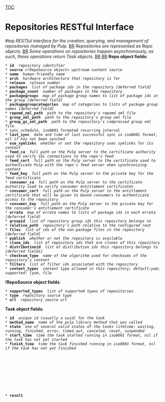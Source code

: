 [[TOC]]
= Repositories RESTful Interface = #top
''RESTful interface for the creation, querying, and management of repositories managed by Pulp.'' [[BR]]
''Repositories are represented as Repo objects.'' [[BR]]
''Some operations on repositories happen asynchronously, as such, these operations return Task objects.'' [[BR]]
[[BR]]
'''Repo object fields''': 
 * '''id''' <str> ''repository identifier''
 * '''source''' <!RepoSource object> ''upstream content source''
 * '''name''' <str> ''human-friendly name''
 * '''arch''' <str> ''hardware architecture that repository is for''
 * '''release''' <str> ''release number''
 * '''packages''' <list of str> ''list of package ids in the repository [deferred field]''
 * '''package_count''' <int> ''number of packages in the repository''
 * '''packagegroups''' <object> ''map of package group names to list of package ids in the group [deferred field]''
 * '''packagegroupcategories''' <object> ''map of categories to lists of package group names [deferred field]''
 * '''repomd_xml_path''' <str> ''path to the repository's repomd xml file''
 * '''group_xml_path''' <str> ''path to the repository's group xml file''
 * '''group_gz_xml_path''' <str> ''path to the repository's compressed group xml file''
 * sync_schedule, iso8601 formated recurring interval
 * '''last_sync''' <str or nil> ''date and time of last successful sync in iso8601 format, nil if has not been synched''
 * '''use_symlinks''' <bool> ''whether or not the repository uses symlinks for its content''
 * '''feed_ca''' <str> ''full path on the Pulp server to the certificate authority used to verify SSL connections to the repo's feed''
 * '''feed_cert''' <str> ''full path on the Pulp server to the certificate used to authenticate Pulp with the repo's feed server when synchronizing content''
 * '''feed_key''' <str> ''full path on the Pulp server to the private key for the feed certificate''
 * '''consumer_ca''' <str> ''full path on the Pulp server to the certificate authority used to verify consumer entitlement certificates''
 * '''consumer_cert''' <str> ''full path on the Pulp server to the entitlement certificate that will be given to bound consumers to authenticate access to the repository''
 * '''consumer_key''' <str> ''full path on the Pulp server to the private key for the consumer's entitlement certificate''
 * '''errata''' <object> ''map of errata names to lists of package ids in each errata [deferred field]''
 * '''groupid''' <list of str> ''list of repository group ids this repository belongs to''
 * '''relative_path''' <str> ''repository's path relative to the configured root''
 * '''files''' <list of str> ''list of ids of the non-package files in the repository [deferred field]''
 * '''publish''' <bool> ''whether or not the repository is available''
 * '''clone_ids''' <list of str> ''list of repository ids that are clones of this repository''
 * '''distributionid''' <list of str> ''list of distribution ids this repository belongs to [deferred fields]''
 * '''checksum_type''' <str> ''name of the algorithm used for checksums of the repository's content''
 * '''filters''' <list of str> ''list of filter ids associated with the repository''
 * '''content_types''' <str> ''content type allowed in this repository; default:yum; supported: [yum, file''
'''!RepoSource object fields''': 
 * '''supported_types''' <list of str> ''list of supported types of repositories''
 * '''type''' <str> ''repository source type''
 * '''url''' <str> ''repository source url''
'''Task object fields''': 
 * '''id''' <str> ''unique id (usually a uuid) for the task''
 * '''method_name''' <str> ''name of the pulp library method that was called''
 * '''state''' <str> ''one of several valid states of the tasks lifetime: waiting, running, finished, error, timed_out, canceled, reset, suspended''
 * '''start_time''' <str or nil> ''time the task started running in iso8601 format, nil if the task has not yet started''
 * '''finish_time''' <or nil> ''time the task finished running in iso8601 format, nil if the task has not yet finished''
 * '''result''' <object or nil> ''the result of the pulp library method upon return, usually nil''
 * '''exception''' <str or nil> ''a string representation of an error in the pulp librry call, if any''
 * '''traceback''' <str or nil> ''a string print out of the trace back for the exception, if any''
 * '''progress''' <object or nil> ''object representing the pulp library call's progress, nill if no information is available''
 * '''scheduled_time''' <str or nil> ''time the task is scheduled to run in iso8601 format, applicable only for scheduled tasks''
'''Progress object fields''': 
 * '''step''' <str> ''name of the step the pulp library call is on''
 * '''items_total''' <int> ''the total number of items to be processed by the call''
 * '''items_left''' <int> ''the remaining number of items to be processed by the call''
 * '''details''' <object> ''object providing further details on the progress''
'''Details object fields''': 
 * '''num_success''' <int> ''the number of items successfully processed''
 * '''total_count''' <int> ''the number of items that were attempted to be processed''
'''!TaskHistory object fields''': 
 * '''id''' <str> ''uuid of task''
 * '''class_name''' <str> ''name of the task was a instance method''
 * '''method_name''' <str> ''namd of the task callable''
 * '''args''' <list> ''list of arguments passed to the task callable''
 * '''kwargs''' <dict> ''dictionary of arguments passed to the task callable''
 * '''state''' <str> ''final state of the task''
 * '''progress''' <object> ''Progress object for the progress at the end of the task''
 * '''result''' <object> ''result returned by the task, most likely null''
 * '''exception''' <str> ''error, if one occurred''
 * '''traceback''' <str> ''traceback if error occurred''
 * '''consecutive_failures''' <int> ''number of failures since last success''
 * '''scheduled_time''' <str> ''iso8601 combined date time when task was scheduler to run''
 * '''start_time''' <str> ''iso8601 combined date time when task actually ran''
 * '''finished_time''' <str> ''iso8601 combined date time when task completed''

----

== Delete All Repositories ==
''Delete all repositories managed by Pulp.'' [[BR]]
[[BR]]
'''method''': DELETE [[BR]]
[[BR]]
'''path''': /repositories/ [[BR]]
[[BR]]
'''permission''': DELETE [[BR]]
[[BR]]
'''success response''': 200 OK [[BR]]
[[BR]]
'''failure response''': None [[BR]]
[[BR]]
'''return''': True [[BR]]
[[BR]]

== List Available Repositories ==
''Get a list of all repositories managed by Pulp.'' [[BR]]
[[BR]]
'''method''': GET [[BR]]
[[BR]]
'''path''': /repositories/ [[BR]]
[[BR]]
'''permission''': READ [[BR]]
[[BR]]
'''success response''': 200 OK [[BR]]
[[BR]]
'''failure response''': None [[BR]]
[[BR]]
'''return''': list of Repo objects, possibly empty [[BR]]
[[BR]]
'''filters''': 
 * '''id''' <str> ''repository id''
 * '''name''' <str> ''repository name''
 * '''arch''' <str> ''repository contect architecture''
 * '''groupid''' <str> ''repository group id''
 * '''relative_path''' <str> ''repository's on disk path''
 * '''notes''' <str of dict> ''repository notes''
[[BR]]

== Create a Repository ==
''Create a new repository based on the passed information'' [[BR]]
[[BR]]
'''method''': POST [[BR]]
[[BR]]
'''path''': /repositories/ [[BR]]
[[BR]]
'''permission''': CREATE [[BR]]
[[BR]]
'''success response''': 201 Created [[BR]]
[[BR]]
'''failure response''': 409 Conflict if the parameters matches an existing repository [[BR]]
[[BR]]
'''return''': new Repo object [[BR]]
[[BR]]
'''parameters''': 
 * '''id''' <str> ''the repository's unique id''
 * '''name''' <str> ''a human-friendly name for the repsitory''
 * '''arch''' <str> ''the main architecture of packages contained in the repository''
 * '''feed''' <str> ''repository feed in the form of <type>:<url>''
 * '''use_symlinks''' ''(optional)'' <bool> ''defaults to false''
 * '''sync_schedule''' ''(optional)'' <str> ''iso8601 recurring interval specifying sync schedule''
 * '''feed_cert_data''' ''(optional)'' <dict> ''certificate information to use when connecting to the feed.  Has fields 'ca':filename, 'crt':filename, 'key':filename''
 * '''consumer_cert_data''' ''(optional)'' <str> ''certificate information to use when validating consumers of this repo.  Has fields 'ca':filename, 'crt':filename, 'key':filename''
 * '''relative_path''' ''(optional)'' <str> ''repository on disk path''
 * '''groupid''' ''(optional)'' <list of str> ''list of repository group ids this repository belongs to''
 * '''gpgkeys''' ''(optional)'' <list of str> ''list of gpg keys used for signing content''
 * '''checksum_type''' ''(optional)'' <str> ''name of the algorithm to use for content checksums, defaults to sha256''
 * '''notes''' ''(optional)'' <dict> ''additional information in the form of key-value pairs''
 * '''preserve_metadata''' ''(optional)'' <bool> ''will not regenerate metadata and treats the repo as a mirror''
 * '''content_types''' ''(optional)'' <str> ''content type allowed in this repository; default:yum; supported: [yum, file]''
[[BR]]

----

== Delete A Repository ==
''Delete a single repository'' [[BR]]
[[BR]]
'''method''': DELETE [[BR]]
[[BR]]
'''path''': /repositories/<id>/ [[BR]]
[[BR]]
'''permission''': DELETE [[BR]]
[[BR]]
'''success response''': 200 OK [[BR]]
[[BR]]
'''failure response''': None [[BR]]
[[BR]]
'''return''': Unspecified [[BR]]
[[BR]]

== Get A Repository ==
''Get a Repo object for a specific repository'' [[BR]]
[[BR]]
'''method''': GET [[BR]]
[[BR]]
'''path''': /repositories/<id>/ [[BR]]
[[BR]]
'''permission''': READ [[BR]]
[[BR]]
'''success response''': 200 OK [[BR]]
[[BR]]
'''failure response''': 404 Not Found if the id does not match a repository [[BR]]
[[BR]]
'''return''': a Repo object [[BR]]
[[BR]]

== Update A Repository ==
''Change an exisiting repository.'' [[BR]]
[[BR]]
'''method''': PUT [[BR]]
[[BR]]
'''path''': /repositories/<id>/ [[BR]]
[[BR]]
'''permission''': UPDATE [[BR]]
[[BR]]
'''success response''': 200 OK [[BR]]
[[BR]]
'''failure response''': 400 Bad Request when trying to change the id [[BR]]
[[BR]]
'''return''': a Repo object [[BR]]
[[BR]]
'''parameters''': any field of a Repo object except id [[BR]]
[[BR]]

----

== List Actions ==
''Get a list of actions that were executed asynchronously on a repository.'' [[BR]]
''This method only works for actions that returned a 202 Accepted response.'' [[BR]]
''e.g. /repositories/my-repo/sync/'' [[BR]]
[[BR]]
'''method''': GET [[BR]]
[[BR]]
'''path''': /repositories/<id>/<action name>/ [[BR]]
[[BR]]
'''permission''': READ [[BR]]
[[BR]]
'''success response''': 200 OK [[BR]]
[[BR]]
'''failure response''': None [[BR]]
[[BR]]
'''return''': list of Task objects [[BR]]
[[BR]]

== Repository Sychronization ==
''Synchronize the repository's content from its source.'' [[BR]]
[[BR]]
'''method''': POST [[BR]]
[[BR]]
'''path''': /repositories/<id>/sync/ [[BR]]
[[BR]]
'''permission''': EXECUTE [[BR]]
[[BR]]
'''success response''': 202 Accepted [[BR]]
[[BR]]
'''failure response''': 
 404 Not Found if the id does not match a repository [[BR]]
 406 Not Acceptable if the repository does not have a source [[BR]]
 409 Conflict if a sync is already in progress for the repository [[BR]]
[[BR]]
'''return''': a Task object [[BR]]
[[BR]]
'''parameters''': 
 * '''timeout''' ''(optional)'' <str> ''timeout in <units>:<value> format (e.g. hours:2) valid units: seconds, minutes, hours, days, weeks''
 * '''skip''' ''(optional)'' <object> ''yum skip dict''
 * '''limit''' ''(optional)'' <int> ''value in KB/sec to limit download bandwidth per thread.  Only applicable for yum synchronization''
 * '''threads''' ''(optional)'' <int> ''number of threads to use for synchronization.  Only applicable for yum synchronization''
[[BR]]

== Add Errata ==
''Add errata to the repository. This does not update metadata; call generate_metadata after this call.'' [[BR]]
[[BR]]
'''method''': POST [[BR]]
[[BR]]
'''path''': /repositories/<id>/add_errata/ [[BR]]
[[BR]]
'''permission''': EXECUTE [[BR]]
[[BR]]
'''success response''': 200 OK [[BR]]
[[BR]]
'''failure response''': 404 Not Found if the id does not match a repository [[BR]]
[[BR]]
'''return''': nil [[BR]]
[[BR]]
'''parameters''': 
 * '''errataid''' <str> ''errata id''
[[BR]]

== Add File ==
''Add files to the repository.'' [[BR]]
[[BR]]
'''method''': POST [[BR]]
[[BR]]
'''path''': /repositories/<id>/add_file/ [[BR]]
[[BR]]
'''permission''': EXECUTE [[BR]]
[[BR]]
'''success response''': 200 OK [[BR]]
[[BR]]
'''failure response''': 404 Not Found if the id does not match a repository [[BR]]
[[BR]]
'''return''': true [[BR]]
[[BR]]
'''parameters''': 
 * '''fileids''' <list of str> ''list of file ids''
[[BR]]

== Add Filters ==
''Add filters to the repository.'' [[BR]]
[[BR]]
'''method''': POST [[BR]]
[[BR]]
'''path''': /repositories/<id>/add_filters/ [[BR]]
[[BR]]
'''permission''': EXECUTE [[BR]]
[[BR]]
'''success response''': 200 OK [[BR]]
[[BR]]
'''failure response''': 404 Not Found if the id does not match a repository [[BR]]
[[BR]]
'''return''': true [[BR]]
[[BR]]
'''parameters''': 
 * '''filters''' <list of str> ''list of filter ids''
[[BR]]

== Add Group ==
''Add a group to the repository.'' [[BR]]
[[BR]]
'''method''': POST [[BR]]
[[BR]]
'''path''': /repositories/<id>/add_group/ [[BR]]
[[BR]]
'''permission''': EXECUTE [[BR]]
[[BR]]
'''success response''': 200 OK [[BR]]
[[BR]]
'''failure response''': 404 Not Found if the id does not match a repository [[BR]]
[[BR]]
'''return''': true [[BR]]
[[BR]]
'''parameters''': 
 * '''addgrp''' <str> ''group id''
[[BR]]

== add a custom metadata filetype to Repository Metadata ==
''adds a metadata filetype to existing repository metadata(this runs modifyrepo underneath).'' [[BR]]
[[BR]]
'''method''': POST [[BR]]
[[BR]]
'''path''': /repositories/<id>/add_metadata/ [[BR]]
[[BR]]
'''permission''': EXECUTE [[BR]]
[[BR]]
'''success response''': 200 Accepted [[BR]]
[[BR]]
'''failure response''': 404 Not Found if the id does not match a repository [[BR]]
[[BR]]
'''return''': True [[BR]]
[[BR]]
'''parameters''': 
 * '''filetype''' <str> ''filetype name to lookup in the metadata''
 * '''filedata''' <str> ''file data to be stored''
[[BR]]

== Add A Package ==
''Associates a new package to the repository. This does not update metadata; call generate_metadata after this call.'' [[BR]]
[[BR]]
'''method''': POST [[BR]]
[[BR]]
'''path''': /repositories/<id>/add_package/ [[BR]]
[[BR]]
'''permission''': EXECUTE [[BR]]
[[BR]]
'''success response''': 200 OK [[BR]]
[[BR]]
'''failure response''': 404 Not Found if the id does not match a repository [[BR]]
[[BR]]
'''return''': list of errors [[BR]]
[[BR]]
'''parameters''': 
 * '''packageid''' <list of str> ''id of package to add''
[[BR]]

== Add Package Group To Category ==
''Add a package group to one of the repository's package group categories.'' [[BR]]
[[BR]]
'''method''': POST [[BR]]
[[BR]]
'''path''': /repositories/<id>/add_packagegroup_to_category/ [[BR]]
[[BR]]
'''permission''': EXECUTE [[BR]]
[[BR]]
'''success response''': 200 OK [[BR]]
[[BR]]
'''failure response''': 
 400 Bad Request if the required parameters are not present [[BR]]
 404 Not Found if the id does not match a repository [[BR]]
[[BR]]
'''return''': nil [[BR]]
[[BR]]
'''parameters''': 
 * '''categoryid''' <str> ''package group category id''
 * '''groupid''' <str> ''package group id''
[[BR]]

== Add Packages To Package Group ==
''Add packages to a package group that is in the repository.'' [[BR]]
[[BR]]
'''method''': POST [[BR]]
[[BR]]
'''path''': /repositories/<id>/add_packages_to_group/ [[BR]]
[[BR]]
'''permission''': EXECUTE [[BR]]
[[BR]]
'''success response''': 200 OK [[BR]]
[[BR]]
'''failure response''': 
 400 Bad Request if the required parameters are not present [[BR]]
 404 Not Found if the id does not match a repository [[BR]]
[[BR]]
'''return''': nil [[BR]]
[[BR]]
'''parameters''': 
 * '''groupid''' <str> ''package group id''
 * '''packagenames''' <list of str> ''list of packages to add to the package group''
[[BR]]

== Add Keys ==
''Add gpg keys to the repsository'' [[BR]]
[[BR]]
'''method''': POST [[BR]]
[[BR]]
'''path''': /repositories/<id>/addkeys/ [[BR]]
[[BR]]
'''permission''': EXECUTE [[BR]]
[[BR]]
'''success response''': 200 OK [[BR]]
[[BR]]
'''failure response''': 404 Not Found if the id does not match a repository [[BR]]
[[BR]]
'''return''': true [[BR]]
[[BR]]
'''parameters''': 
 * '''keylist''' <list of str binary lists> ''list of (key name, content) tuples''
[[BR]]

== Repository Clone ==
''Create a new repository by cloning an existing one.'' [[BR]]
[[BR]]
'''method''': POST [[BR]]
[[BR]]
'''path''': /repositories/<id>/clone/ [[BR]]
[[BR]]
'''permission''': EXECUTE [[BR]]
[[BR]]
'''success response''': 202 Accepted [[BR]]
[[BR]]
'''failure response''': 
 404 Not Found if the id does not match a repository [[BR]]
 409 Conflict if the parameters match an existing repository [[BR]]
[[BR]]
'''return''': a Task object [[BR]]
[[BR]]
'''parameters''': 
 * '''clone_id''' <str> ''the id of the clone repository''
 * '''clone_name''' <str> ''the namd of clone repository''
 * '''feed''' <str> ''feed of the clone repository in <type>:<url> format''
 * '''relative_path''' ''(optional)'' <str> ''clone repository on disk path''
 * '''groupid''' ''(optional)'' <str> ''repository groups that clone belongs to''
 * '''filters''' ''(optional)'' <list of objects> ''synchronization filters to apply to the clone''
[[BR]]

== Create A Package Group ==
''Create a new package group in the repository.'' [[BR]]
[[BR]]
'''method''': POST [[BR]]
[[BR]]
'''path''': /repositories/<id>/create_packagegroup/ [[BR]]
[[BR]]
'''permission''': EXECUTE [[BR]]
[[BR]]
'''success response''': 200 OK [[BR]]
[[BR]]
'''failure response''': 
 400 Bad Request if the required parameters are not present [[BR]]
 404 Not Found if the id does not match a repository [[BR]]
[[BR]]
'''return''': [[BR]]
'''parameters''': 
 * '''groupid''' <str> ''id of the package group''
 * '''groupname''' <str> ''name of the package group''
 * '''description''' <str> ''package group description''
[[BR]]

== Create Package Group Category ==
''Create a new package group category in the repository.'' [[BR]]
[[BR]]
'''method''': POST [[BR]]
[[BR]]
'''path''': /repositories/<id>/create_packagegroupcategory/ [[BR]]
[[BR]]
'''permission''': EXECUTE [[BR]]
[[BR]]
'''success response''': 200 OK [[BR]]
[[BR]]
'''failure response''': 
 400 Bad Request if the required parameters are not present [[BR]]
 404 Not Found if the id does not match a repository [[BR]]
[[BR]]
'''return''': !PackageGroupCategory object [[BR]]
[[BR]]
'''parameters''': 
 * '''categoryid''' <str> ''package group category id''
 * '''categoryname''' <str> ''package group category name''
 * '''description''' <str> ''description of the package group category''
[[BR]]

== Delete Errata ==
''Delete errata from the repository. This does not update metadata; call generate_metadata after this call.'' [[BR]]
[[BR]]
'''method''': POST [[BR]]
[[BR]]
'''path''': /repositories/<id>/delete_errata/ [[BR]]
[[BR]]
'''permission''': EXECUTE [[BR]]
[[BR]]
'''success response''': 200 OK [[BR]]
[[BR]]
'''failure response''': 404 Not Found if the id does not match a repository [[BR]]
[[BR]]
'''return''': true [[BR]]
[[BR]]
'''parameters''': 
 * '''errataid''' <str> ''errata id''
[[BR]]

== Delete A Package ==
''Dis-associates a package from the repository. This does not update metadata; call generate_metadata after this call.'' [[BR]]
[[BR]]
'''method''': POST [[BR]]
[[BR]]
'''path''': /repositories/<id>/delete_package/ [[BR]]
[[BR]]
'''permission''': EXECUTE [[BR]]
[[BR]]
'''success response''': 200 OK [[BR]]
[[BR]]
'''failure response''': 404 Not Found if the id does not match a repository [[BR]]
[[BR]]
'''return''': true [[BR]]
[[BR]]
'''parameters''': 
 * '''package''' <Package object> ''package to delete''
[[BR]]

== Delete A Package From A Package Group ==
''Delete a package from a package group in the repository.'' [[BR]]
[[BR]]
'''method''': POST [[BR]]
[[BR]]
'''path''': /repositories/<id>/delete_package_from_group/ [[BR]]
[[BR]]
'''permission''': EXECUTE [[BR]]
[[BR]]
'''success response''': 200 OK [[BR]]
[[BR]]
'''failure response''': 
 400 Bad Request if the required parameters are not present [[BR]]
 404 Not Found if the id does not match a repository [[BR]]
[[BR]]
'''return''': nil [[BR]]
[[BR]]
'''parameters''': 
 * '''groupid''' <str> ''package group id''
 * '''name''' <str> ''package name to remove''
[[BR]]

== Delete A Package Group ==
''Delete a package group from the repository.'' [[BR]]
[[BR]]
'''method''': POST [[BR]]
[[BR]]
'''path''': /repositories/<id>/delete_packagegroup/ [[BR]]
[[BR]]
'''permission''': EXECUTE [[BR]]
[[BR]]
'''success response''': 200 OK [[BR]]
[[BR]]
'''failure response''': 
 400 Bad Request if the required parameters are not present [[BR]]
 404 Not Found if the id does not match a repository [[BR]]
[[BR]]
'''return''': nil [[BR]]
[[BR]]
'''parameters''': 
 * '''groupid''' <str> ''id of the package group''
[[BR]]

== Delete Package Group From Category ==
''Delete a package group from one of the repository's package group categories.'' [[BR]]
[[BR]]
'''method''': POST [[BR]]
[[BR]]
'''path''': /repositories/<id>/delete_pacakgegroup_from_category/ [[BR]]
[[BR]]
'''permission''': EXECUTE [[BR]]
[[BR]]
'''success response''': 200 OK [[BR]]
[[BR]]
'''failure response''': 
 400 Bad Request if the required parameters are not present [[BR]]
 404 Not Found if the id does not match a repository [[BR]]
[[BR]]
'''return''': nil [[BR]]
[[BR]]
'''parameters''': 
 * '''categoryid''' <str> ''package group category id''
 * '''groupid''' <str> ''package group id''
[[BR]]

== Delete Package Group Category ==
''Delete a package group category from the repository.'' [[BR]]
[[BR]]
'''method''': POST [[BR]]
[[BR]]
'''path''': /repositories/<id>/delete_packagegroupcategory/ [[BR]]
[[BR]]
'''permission''': EXECUTE [[BR]]
[[BR]]
'''success response''': 200 OK [[BR]]
[[BR]]
'''failure response''': 
 400 Bad Request if the required parameters are not present [[BR]]
 404 Not Found if the id does not match a repository [[BR]]
[[BR]]
'''return''': nil [[BR]]
[[BR]]
'''parameters''': 
 * '''categoryid''' <str> ''package group category id''
[[BR]]

== download custom metadata filetype from Repository Metadata ==
''download an xml file for the filetype specified'' [[BR]]
''if exists in a repository metadata; else None.'' [[BR]]
[[BR]]
'''method''': POST [[BR]]
[[BR]]
'''path''': /repositories/<id>/download_metadata/ [[BR]]
[[BR]]
'''permission''': EXECUTE [[BR]]
[[BR]]
'''success response''': 200 Accepted [[BR]]
[[BR]]
'''failure response''': 404 Not Found if the id does not match a repository [[BR]]
[[BR]]
'''return''': True [[BR]]
[[BR]]
'''parameters''': 
 * '''filetype''' <str> ''filetype name to lookup in the metadata''
[[BR]]

== Repository Content Export ==
''Export the repository's content into target directory from its source.'' [[BR]]
[[BR]]
'''method''': POST [[BR]]
[[BR]]
'''path''': /repositories/<id>/export/ [[BR]]
[[BR]]
'''permission''': EXECUTE [[BR]]
[[BR]]
'''success response''': 202 Accepted [[BR]]
[[BR]]
'''failure response''': 
 404 Not Found if the id does not match a repository [[BR]]
 406 Not Acceptable if the repository does not have a source [[BR]]
 409 Conflict if a export is already in progress for the repository [[BR]]
[[BR]]
'''return''': a Task object [[BR]]
[[BR]]
'''parameters''': 
 * '''target_location''' <str> ''target location on the server filesystem where the content needs to be exported''
 * '''generate_isos''' ''(optional)'' <boolean> ''wrap the exported content into iso image files.''
 * '''overwrite''' ''(optional)'' <boolean> ''overwrite the content in target location if not empty''
[[BR]]

== Repository Metadata generation ==
''spawn a repository's metadata generation. If metadata already exists, its a update otherwise a create'' [[BR]]
[[BR]]
'''method''': POST [[BR]]
[[BR]]
'''path''': /repositories/<id>/generate_metadata/ [[BR]]
[[BR]]
'''permission''': EXECUTE [[BR]]
[[BR]]
'''success response''': 202 Accepted [[BR]]
[[BR]]
'''failure response''': 
 404 Not Found if the id does not match a repository [[BR]]
 406 Not Acceptable if the repository does not have a source [[BR]]
 409 Conflict if a metadata is already in progress for the repository [[BR]]
[[BR]]
'''return''': a Task object [[BR]]
[[BR]]

== Get Package By File Name ==
''Get packages from the repository by specifying the file names.'' [[BR]]
[[BR]]
'''method''': POST [[BR]]
[[BR]]
'''path''': /repositories/<id>/get_package_by_filename/ [[BR]]
[[BR]]
'''permission''': EXECUTE [[BR]]
[[BR]]
'''success response''': 200 OK [[BR]]
[[BR]]
'''failure response''': 404 Not Found if the id does not match a repository [[BR]]
[[BR]]
'''return''': list of Package Objects [[BR]]
[[BR]]
'''parameters''': 
 * '''filename''' <list of str> ''list of file names''
[[BR]]

== Get Package By NVREA ==
''Get packages from the repository by specifying package name, version, release, epoc, and architecture'' [[BR]]
[[BR]]
'''method''': POST [[BR]]
[[BR]]
'''path''': /repositories/<id>/get_package_by_nvrea/ [[BR]]
[[BR]]
'''permission''': EXECUTE [[BR]]
[[BR]]
'''success response''': 200 OK [[BR]]
[[BR]]
'''failure response''': 404 Not Found if the id does not match a repository [[BR]]
[[BR]]
'''return''': object of package file names to Package objects [[BR]]
[[BR]]
'''parameters''': 
 * '''nvrea''' <list of str> ''list of name, version, release, epoch, architecture specifications''
[[BR]]

== Import Comps ==
''Create packagegroups and categories from a comps.xml file.'' [[BR]]
[[BR]]
'''method''': POST [[BR]]
[[BR]]
'''path''': /repositories/<id>/import_comps/ [[BR]]
[[BR]]
'''permission''': EXECUTE [[BR]]
[[BR]]
'''success response''': 200 OK [[BR]]
[[BR]]
'''failure response''': 404 Not Found if the id does not match a repository [[BR]]
[[BR]]
'''return''': True on success, False on failure [[BR]]
[[BR]]
'''parameters''': 
 * xml comps file body
[[BR]]

== list metadata filetype information from a Repository ==
''lists information about all the filetypes present in metadata'' [[BR]]
''and their info such as size, checksum, path etc.'' [[BR]]
[[BR]]
'''method''': POST [[BR]]
[[BR]]
'''path''': /repositories/<id>/list_metadata/ [[BR]]
[[BR]]
'''permission''': EXECUTE [[BR]]
[[BR]]
'''success response''': 200 Accepted [[BR]]
[[BR]]
'''failure response''': 404 Not Found if the id does not match a repository [[BR]]
[[BR]]
'''return''': dict or None [[BR]]
[[BR]]

== Remove File ==
''Remove files from the repository.'' [[BR]]
[[BR]]
'''method''': POST [[BR]]
[[BR]]
'''path''': /repositories/<id>/remove_file/ [[BR]]
[[BR]]
'''permission''': EXECUTE [[BR]]
[[BR]]
'''success response''': 200 OK [[BR]]
[[BR]]
'''failure response''': 404 Not Found if the id does not match a repository [[BR]]
[[BR]]
'''return''': true [[BR]]
[[BR]]
'''parameters''': 
 * '''fileids''' <list of str> ''list of file ids''
[[BR]]

== Remove Filters ==
''Remove filters from the repository.'' [[BR]]
[[BR]]
'''method''': POST [[BR]]
[[BR]]
'''path''': /repositories/<id>/remove_filters/ [[BR]]
[[BR]]
'''permission''': EXECUTE [[BR]]
[[BR]]
'''success response''': 200 OK [[BR]]
[[BR]]
'''failure response''': 404 Not Found if the id does not match a repository [[BR]]
[[BR]]
'''return''': true [[BR]]
[[BR]]
'''parameters''': 
 * '''filters''' <list of str> ''list of filter ids''
[[BR]]

== Remove Group ==
''Remove a group from the repository.'' [[BR]]
[[BR]]
'''method''': POST [[BR]]
[[BR]]
'''path''': /repositories/<id>/remove_group/ [[BR]]
[[BR]]
'''permission''': EXECUTE [[BR]]
[[BR]]
'''success response''': 200 OK [[BR]]
[[BR]]
'''failure response''': 404 Not Found if the id does not match a repository [[BR]]
[[BR]]
'''return''': true [[BR]]
[[BR]]
'''parameters''': 
 * '''rmgrp''' <str> ''group id''
[[BR]]

== remove metadata filetype from Repository Metadata ==
''remove the specified metadata filetype'' [[BR]]
''if exists from a repository metadata; else None.'' [[BR]]
[[BR]]
'''method''': POST [[BR]]
[[BR]]
'''path''': /repositories/<id>/remove_metadata/ [[BR]]
[[BR]]
'''permission''': EXECUTE [[BR]]
[[BR]]
'''success response''': 200 Accepted [[BR]]
[[BR]]
'''failure response''': 404 Not Found if the id does not match a repository [[BR]]
[[BR]]
'''return''': True [[BR]]
[[BR]]
'''parameters''': 
 * '''filetype''' <str> ''filetype name to lookup in the metadata''
[[BR]]

== Remove Keys ==
''Remove gpg keys from the repository.'' [[BR]]
[[BR]]
'''method''': POST [[BR]]
[[BR]]
'''path''': /repositories/<id>/rmkeys/ [[BR]]
[[BR]]
'''permission''': EXECUTE [[BR]]
[[BR]]
'''success response''': 200 OK [[BR]]
[[BR]]
'''failure response''': 404 Not Found if the id does not match a repository [[BR]]
[[BR]]
'''return''': true [[BR]]
[[BR]]
'''parameters''': 
 * '''keys list''' <list of str> ''list of key names to remove''
[[BR]]

== Repository Sychronization ==
''Synchronize the repository's content from its source.'' [[BR]]
[[BR]]
'''method''': POST [[BR]]
[[BR]]
'''path''': /repositories/<id>/sync/ [[BR]]
[[BR]]
'''permission''': EXECUTE [[BR]]
[[BR]]
'''success response''': 202 Accepted [[BR]]
[[BR]]
'''failure response''': 
 404 Not Found if the id does not match a repository [[BR]]
 406 Not Acceptable if the repository does not have a source [[BR]]
 409 Conflict if a sync is already in progress for the repository [[BR]]
[[BR]]
'''return''': a Task object [[BR]]
[[BR]]
'''parameters''': 
 * '''timeout''' ''(optional)'' <str> ''timeout in <units>:<value> format (e.g. hours:2) valid units: seconds, minutes, hours, days, weeks''
 * '''skip''' ''(optional)'' <object> ''yum skip dict''
 * '''limit''' ''(optional)'' <int> ''value in KB/sec to limit download bandwidth per thread.  Only applicable for yum synchronization''
 * '''threads''' ''(optional)'' <int> ''number of threads to use for synchronization.  Only applicable for yum synchronization''
[[BR]]

== Update Publish ==
''Update a repository's 'publish' state.'' [[BR]]
''True means the repository is exposed through Apache.'' [[BR]]
''False means to stop exposing from Apache.'' [[BR]]
[[BR]]
'''method''': POST [[BR]]
[[BR]]
'''path''': /repositories/<id>/update_publish/ [[BR]]
[[BR]]
'''permission''': EXECUTE [[BR]]
[[BR]]
'''success response''': 200 OK [[BR]]
[[BR]]
'''failure response''': 404 Not Found if the id does not match a repository [[BR]]
[[BR]]
'''return''': True on successful update, False otherwise [[BR]]
[[BR]]
'''parameters''': 
 * '''state''' <bool> ''puplish state''
[[BR]]

== Repository Upload ==
''Upload a package to the repository.'' [[BR]]
[[BR]]
'''method''': POST [[BR]]
[[BR]]
'''path''': /repositories/<id>/upload/ [[BR]]
[[BR]]
'''permission''': EXECUTE [[BR]]
[[BR]]
'''success response''': 200 OK [[BR]]
[[BR]]
'''failure response''': 404 Not Found if the id does not match a repository [[BR]]
[[BR]]
'''return''': true [[BR]]
[[BR]]
'''parameters''': 
 * '''pkginfo''' <str> ''package information''
 * '''pkgstream''' <binary> ''package data''
[[BR]]

----

== Repository Comps XML ==
''Get the xml content of the repository comps file'' [[BR]]
[[BR]]
'''method''': GET [[BR]]
[[BR]]
'''path''': /repositories/<id>/comps/ [[BR]]
[[BR]]
'''permission''': READ [[BR]]
[[BR]]
'''success response''': 200 OK [[BR]]
[[BR]]
'''failure response''': Unspecified [[BR]]
[[BR]]
'''return''': xml comps file [[BR]]
[[BR]]

== Repository Distribution ==
''List the distributions the repository is part of.'' [[BR]]
[[BR]]
'''method''': GET [[BR]]
[[BR]]
'''path''': /repositories/<id>/distribution/ [[BR]]
[[BR]]
'''permission''': READ [[BR]]
[[BR]]
'''success response''': 200 OK [[BR]]
[[BR]]
'''failure response''': Unspecified [[BR]]
[[BR]]
'''return''': list of Distribution objects [[BR]]
[[BR]]

== Repository Errata ==
''List the applicable errata for the repository.'' [[BR]]
[[BR]]
'''method''': GET [[BR]]
[[BR]]
'''path''': /repositories/<id>/errata/ [[BR]]
[[BR]]
'''permission''': READ [[BR]]
[[BR]]
'''success response''': 200 OK [[BR]]
[[BR]]
'''failure response''': 404 Not Found if the id does not match a repository [[BR]]
[[BR]]
'''return''': list of Errata objects [[BR]]
[[BR]]
'''filters''': 
 * '''type''' <str> ''type of errata''
[[BR]]

== Repository Files ==
''List the non-package files in the repository.'' [[BR]]
[[BR]]
'''method''': GET [[BR]]
[[BR]]
'''path''': /repositories/<id>/files/ [[BR]]
[[BR]]
'''permission''': READ [[BR]]
[[BR]]
'''success response''': 200 OK [[BR]]
[[BR]]
'''failure response''': Unspecified [[BR]]
[[BR]]
'''return''': list of File objects [[BR]]
[[BR]]

== Repository GPG Keys ==
''List the gpg keys used by the repository.'' [[BR]]
[[BR]]
'''method''': GET [[BR]]
[[BR]]
'''path''': /repositories/<id>/keys/ [[BR]]
[[BR]]
'''permission''': READ [[BR]]
[[BR]]
'''success response''': 200 OK [[BR]]
[[BR]]
'''failure response''': Unspecified [[BR]]
[[BR]]
'''return''': list of gpg keys [[BR]]
[[BR]]

== Repository Package Group Categories ==
''Get the package group categories in the repository.'' [[BR]]
[[BR]]
'''method''': GET [[BR]]
[[BR]]
'''path''': /repositories/<id>/packagegroupcategories/ [[BR]]
[[BR]]
'''permission''': READ [[BR]]
[[BR]]
'''success response''': 200 OK [[BR]]
[[BR]]
'''failure response''': 404 Not Found if the id does not match a repository [[BR]]
[[BR]]
'''return''': list of package group catagory names [[BR]]
[[BR]]
'''filters''': 
 * '''id''' <str> ''package group category id''
 * '''packagegroupcategories''' <str> ''package group category name''
[[BR]]

== Repository Package Groups ==
''Get the package groups in the repositories.'' [[BR]]
[[BR]]
'''method''': GET [[BR]]
[[BR]]
'''path''': /repositories/<repository id>/packagegroups/ [[BR]]
[[BR]]
'''permission''': READ [[BR]]
[[BR]]
'''success response''': 200 OK [[BR]]
[[BR]]
'''failure response''': 404 Not Found if the id does not match a repository [[BR]]
[[BR]]
'''return''': list of package group names [[BR]]
[[BR]]
'''filters''': 
 * '''filter_missing_packages''' <bool> ''True means to filter results to remove missing package names''
 * '''filter_incomplete_groups''' <bool> ''True means to filter results to remove groups with missing packages''
[[BR]]

== Repository Packages ==
''Get the packages in a repository'' [[BR]]
[[BR]]
'''method''': GET [[BR]]
[[BR]]
'''path''': /repositories/<id>/packages/ [[BR]]
[[BR]]
'''permission''': READ [[BR]]
[[BR]]
'''success response''': 200 OK [[BR]]
[[BR]]
'''failure response''': 404 Not Found if the id does not match a repository [[BR]]
[[BR]]
'''return''': list of Package objects [[BR]]
[[BR]]
'''filters''': 
 * '''name''' <str> ''package name''
 * '''version''' <str> ''package version''
 * '''release''' <str> ''package release''
 * '''epoch''' <int> ''package epoch''
 * '''arch''' <str> ''package architecture''
 * '''filename''' <str> ''name of package file''
 * '''field''' <str> ''field to include in Package objects''
[[BR]]

----

== Repository Synchronization Schedules ==
''List all repository synchronization schedules.'' [[BR]]
[[BR]]
'''method''': GET [[BR]]
[[BR]]
'''path''': /repositories/schedules/ [[BR]]
[[BR]]
'''permission''': READ [[BR]]
[[BR]]
'''success response''': 200 OK [[BR]]
[[BR]]
'''failure response''': None [[BR]]
[[BR]]
'''return''': list of object that are mappings of repository id to synchronization schedule [[BR]]
[[BR]]
